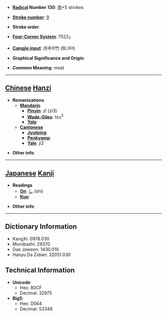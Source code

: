 * '''[[Wiktionary:Chinese radical index| Radical]] Number 130''': [[Wiktionary:Chinese radical index 肉|肉]]+5 strokes

* '''[[Wiktionary:Chinese total strokes index|Stroke number]]''': [[Wiktionary:Chinese total strokes index 9|9]]

* '''Stroke order''': 

* '''[[Wiktionary:Chinese four corner index|Four-Corner System]]''': 7522<sub>7</sub>

* '''[[Wiktionary:Chinese Cangjie index|Cangjie input]]''': 月中X竹 (BLXH)

* '''Graphical Significance and Origin''': 

* '''Common Meaning''': meat

----

== [[Chinese]] [[Hanzi]] ==

* '''Romanizations'''
** '''[[Mandarin]]'''
*** '''[[Pinyin]]''': zǐ (zi3)
*** '''[[Wade-Giles]]''': tzu<sup>3</sup>
*** '''[[Yale]]''': 
** '''[[Cantonese]]'''
*** '''[[Jyutping]]''':
*** '''[[Penkyamp]]''': 
*** '''[[Yale]]''': ji2

* '''Other info''': 

----

== [[Japanese]] [[Kanji]] ==

* '''Readings'''
** '''[[On]]''': [[し]] (shi)
** '''[[Kun]]''': 

* '''Other info''':  

----

== Dictionary Information ==

* KangXi: 0978.030
* Morobashi: 29370
* Dae Jaweon: 1430.010
* Hanyu Da Zidian: 32051.030

== Technical Information ==

* '''Unicode''':
** Hex: 80CF
** Decimal: 32975
* '''Big5''':
** Hex: D064
** Decimal: 53348
